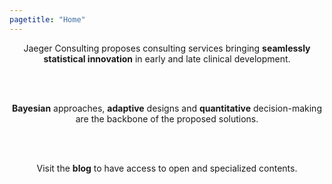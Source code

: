 ```yaml
---
pagetitle: "Home"
---
```


<center>

Jaeger Consulting proposes consulting services bringing **seamlessly statistical innovation** in early and late clinical development.

<br>
<br>

**Bayesian** approaches, **adaptive** designs and **quantitative** decision-making are the backbone of the proposed solutions.

<br>
<br>

Visit the **blog** to have access to open and specialized contents.

</center>